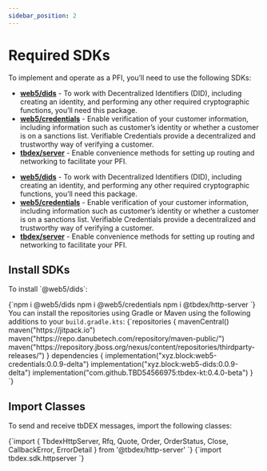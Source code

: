 ```yaml
---
sidebar_position: 2
---
```



# Required SDKs

To implement and operate as a PFI, you’ll need to use the following SDKs:

<Tabs groupId="language">

  <TabItem value="JavaScript" label="JavaScript" default>
    <ul>
      <li><a href="https://www.npmjs.com/package/@web5/dids"><strong>web5/dids</strong></a> - To work with Decentralized Identifiers (DID), including creating an identity, and performing any other required cryptographic functions, you’ll need this package.</li>
      <li><a href="https://www.npmjs.com/package/@web5/credentials"><strong>web5/credentials</strong></a> - Enable verification of your customer information, including information such as customer’s identity or whether a customer is on a sanctions list. Verifiable Credentials provide a decentralized and trustworthy way of verifying a customer.</li>
      <li><a href="https://www.npmjs.com/package/@tbdex/http-server"><strong>tbdex/server</strong></a> - Enable convenience methods for setting up routing and networking to facilitate your PFI.</li>
    </ul>
  </TabItem>

  <TabItem value="Kotlin" label="Kotlin">
    <ul>
      <li><a href="https://github.com/TBD54566975/web5-kt/blob/main/dids"><strong>web5/dids</strong></a> - To work with Decentralized Identifiers (DID), including creating an identity, and performing any other required cryptographic functions, you’ll need this package.</li>
      <li><a href="https://github.com/TBD54566975/web5-kt/blob/main/credentials"><strong>web5/credentials</strong></a> - Enable verification of your customer information, including information such as customer’s identity or whether a customer is on a sanctions list. Verifiable Credentials provide a decentralized and trustworthy way of verifying a customer.</li>
      <li><a href="https://github.com/TBD54566975/tbdex-kt/tree/main/httpserver"><strong>tbdex/server</strong></a> - Enable convenience methods for setting up routing and networking to facilitate your PFI.</li>
    </ul>
  </TabItem>

</Tabs>

## Install SDKs

<Tabs groupId="language">
    <TabItem groupId="language" value="JavaScript" label="JavaScript" default>
    <p>To install `@web5/dids`:</p>
    <CodeBlock language="bash">
{`npm i @web5/dids
npm i @web5/credentials
npm i @tbdex/http-server
`}
    </CodeBlock>
    </TabItem>
    <TabItem value="Kotlin" label="Kotlin">
    You can install the repositories using Gradle or Maven using the following additions to your <code>build.gradle.kts</code>:
    <CodeBlock language="js">
{`repositories {
    mavenCentral()
    maven("https://jitpack.io")
    maven("https://repo.danubetech.com/repository/maven-public/")
    maven("https://repository.jboss.org/nexus/content/repositories/thirdparty-releases/")
}
dependencies {
    implementation("xyz.block:web5-credentials:0.0.9-delta")
    implementation("xyz.block:web5-dids:0.0.9-delta")
    implementation("com.github.TBD54566975:tbdex-kt:0.4.0-beta")
}
`}
    </CodeBlock>
    </TabItem>
</Tabs>

## Import Classes

To send and receive tbDEX messages, import the following classes:

<Tabs groupId="language">
    <TabItem groupId="language" value="JavaScript" label="JavaScript" default>
    <CodeBlock language="js">
{`import { 
    TbdexHttpServer, 
    Rfq, 
    Quote, 
    Order, 
    OrderStatus, 
    Close, 
    CallbackError, 
    ErrorDetail 
} from '@tbdex/http-server'
`}
    </CodeBlock>
    </TabItem>
    <TabItem groupId="language" value="Kotlin" label="Kotlin" default>
    <CodeBlock language="kotlin">
{`import tbdex.sdk.httpserver
`}
    </CodeBlock>
    </TabItem>
</Tabs>